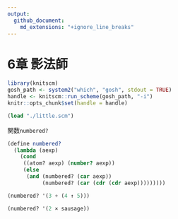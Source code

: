 ```yaml
---
output:
  github_document:
    md_extensions: "+ignore_line_breaks"
---
```


# 6章 影法師

```r
library(knitscm)
gosh_path <- system2("which", "gosh", stdout = TRUE)
handle <- knitscm::run_scheme(gosh_path, "-i")
knitr::opts_chunk$set(handle = handle)
```

```scm
(load "./little.scm")
```

関数`numbered?`

```scm
(define numbered?
  (lambda (aexp)
    (cond
     ((atom? aexp) (number? aexp))
     (else
      (and (numbered? (car aexp))
           (numbered? (car (cdr (cdr aexp)))))))))
```

```scm
(numbered? '(3 + (4 ↑ 5)))
```

```scm
(numbered? '(2 × sausage))
```
